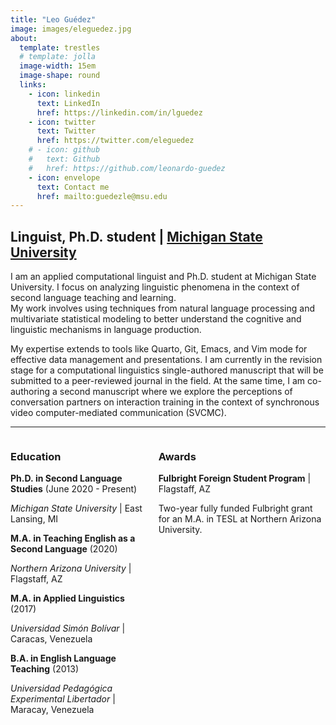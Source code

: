 ```yaml
---
title: "Leo Guédez"
image: images/eleguedez.jpg
about:
  template: trestles
  # template: jolla
  image-width: 15em
  image-shape: round
  links:
    - icon: linkedin
      text: LinkedIn
      href: https://linkedin.com/in/lguedez
    - icon: twitter
      text: Twitter
      href: https://twitter.com/eleguedez
    # - icon: github
    #   text: Github
    #   href: https://github.com/leonardo-guedez
    - icon: envelope
      text: Contact me
      href: mailto:guedezle@msu.edu
---
```


## **Linguist, Ph.D. student | [Michigan State University](https://sls.msu.edu/)**

I am an applied computational linguist and Ph.D. student at Michigan State University. I focus on analyzing linguistic phenomena in the context of second language teaching and learning.  
My work involves using techniques from natural language processing and multivariate statistical modeling to better understand the cognitive and linguistic mechanisms in language production.

My expertise extends to tools like Quarto, Git, Emacs, and Vim mode for effective data management and presentations. I am currently in the revision stage for a computational linguistics single-authored manuscript that will be submitted to a peer-reviewed journal in the field. At the same time, I am co-authoring a second manuscript where we explore the perceptions of conversation partners on interaction training in the context of synchronous video computer-mediated communication (SVCMC).

---

::: columns

::: column
### Education

**Ph.D. in Second Language Studies** (June 2020 - Present)

*Michigan State University* | East Lansing, MI

**M.A. in Teaching English as a Second Language** (2020)

*Northern Arizona University* | Flagstaff, AZ

**M.A. in Applied Linguistics** (2017)

*Universidad Simón Bolívar* | Caracas, Venezuela

**B.A. in English Language Teaching** (2013)

*Universidad Pedagógica Experimental Libertador* | Maracay, Venezuela
:::

:::column
### Awards

**Fulbright Foreign Student Program** | Flagstaff, AZ

Two-year fully funded Fulbright grant for an M.A. in TESL at Northern Arizona University.
:::

:::




















